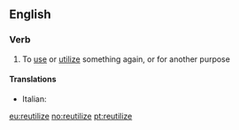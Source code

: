 ==English==

===Verb===
{{en-verb|reutiliz|ing}}

# To [[use]] or [[utilize]] something again, or for another purpose

====Translations====
{{trans-top|reutilize}}
*Italian: {{t|it|riutilizzare}}
{{trans-mid}}

{{trans-bottom}}

[[eu:reutilize]]
[[no:reutilize]]
[[pt:reutilize]]